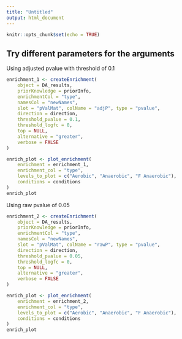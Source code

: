 ```yaml
---
title: "Untitled"
output: html_document
---
```


```r
knitr::opts_chunk$set(echo = TRUE)
```

## Try different parameters for the arguments

Using adjusted pvalue with threshold of 0.1

```r
enrichment_1 <- createEnrichment(
    object = DA_results,
    priorKnowledge = priorInfo,
    enrichmentCol = "type",
    namesCol = "newNames",
    slot = "pValMat", colName = "adjP", type = "pvalue",
    direction = direction,
    threshold_pvalue = 0.1,
    threshold_logfc = 0,
    top = NULL,
    alternative = "greater",
    verbose = FALSE 
)
```



```r
enrich_plot <- plot_enrichment(
    enrichment = enrichment_1, 
    enrichment_col = "type",
    levels_to_plot = c("Aerobic", "Anaerobic", "F Anaerobic"),
    conditions = conditions
)
enrich_plot

```



Using raw pvalue of 0.05


```r
enrichment_2 <- createEnrichment(
    object = DA_results,
    priorKnowledge = priorInfo,
    enrichmentCol = "type",
    namesCol = "newNames",
    slot = "pValMat", colName = "rawP", type = "pvalue",
    direction = direction,
    threshold_pvalue = 0.05,
    threshold_logfc = 0,
    top = NULL,
    alternative = "greater",
    verbose = FALSE 
)
```





```r
enrich_plot <- plot_enrichment(
    enrichment = enrichment_2, 
    enrichment_col = "type",
    levels_to_plot = c("Aerobic", "Anaerobic", "F Anaerobic"),
    conditions = conditions
)
enrich_plot

```





